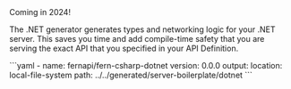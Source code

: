 <Callout intent = "tip">
Coming in 2024!
</Callout>

<br />

The .NET generator generates types and networking logic for your .NET server. This saves you time and add compile-time safety that you are serving the exact API that you specified in your API Definition.

<CodeBlock title="generators.yml">
```yaml
- name: fernapi/fern-csharp-dotnet
  version: 0.0.0
  output:
    location: local-file-system
    path: ../../generated/server-boilerplate/dotnet
```
</CodeBlock>

